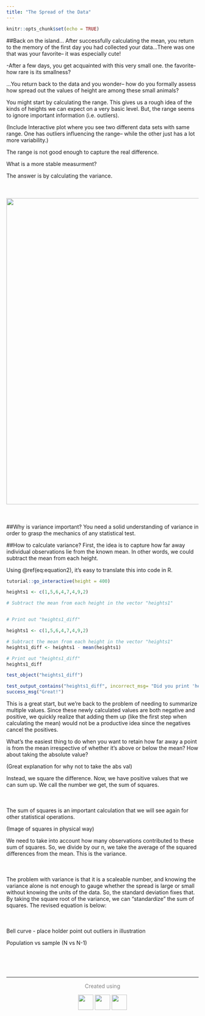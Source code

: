 ```yaml
---
title: "The Spread of the Data"
---
```

```r
knitr::opts_chunk$set(echo = TRUE)
```


##Back on the island...
After successfully calculating the mean, you return to the memory of the first day you had collected your data...There was one that was your favorite-- it was especially cute! 

-After a few days, you get acquainted with this very small one. the favorite- how rare is its smallness?

...You return back to the data and you wonder-- how do you formally assess how spread out the values of height are among these small animals?



You might start by calculating the range. This gives us a rough idea of the kinds of heights we can expect on a very basic level. But, the range seems to ignore important information (i.e. outliers).

(Include Interactive plot where you see two different data sets with same range. One has outliers influencing the range-- while the other just has a lot more variability.)

The range is not good enough to capture the real difference.

What is a more stable measurment?

The answer is by calculating the variance.
<div style="margin-top:50px"></div>
<center>![](giraffe_forest.png){width=800px}</center>
<div style="margin-bottom:50px"></div>

##Why is variance important?
You need a solid understanding of variance in order to grasp the mechanics of any statistical test.


##How to calculate variance?
First, the idea is to capture how far away individual observations lie from the known mean. In other words, we could subtract the mean from each height.

Using \@ref(eq:equation2), it's easy to translate this into code in R.

```r
tutorial::go_interactive(height = 400)
```


```r

heights1 <- c(1,5,6,4,7,4,9,2)

# Subtract the mean from each height in the vector "heights1"


# Print out "heights1_diff"


```
```r
heights1 <- c(1,5,6,4,7,4,9,2)

# Subtract the mean from each height in the vector "heights1"
heights1_diff <- heights1 - mean(heights1)

# Print out "heights1_diff"
heights1_diff
```
```r
test_object("heights1_diff")

test_output_contains("heights1_diff", incorrect_msg= "Did you print 'heights1_diff'?")
success_msg("Great!")
```

This is a great start, but we're back to the problem of needing to summarize multiple values. Since these newly calculated values are both negative and positive, we quickly realize that adding them up (like the first step when calculating the mean) would not be a productive idea since the negatives cancel the positives.

What's the easiest thing to do when you want to retain how far away a point is from the mean irrespective of whether it's above or below the mean? How about taking the absolute value?

(Great explanation for why not to take the abs val)

Instead, we square the difference. Now, we have positive values that we can sum up. We call the number we get, the sum of squares. 

<div style="margin-bottom:50px">
</div>
\begin{equation}
 (\#eq:equation1)
 \Large {\sum_{i=1}^n (x_i - \bar{x})^2}
 \end{equation}
<div style="margin-bottom:50px">
</div>

The sum of squares is an important calculation that we will see again for other statistical operations. 

(Image of squares in physical way)

We need to take into account how many observations contributed to these sum of squares. So, we divide by our n, we take the average of the squared differences from the mean. This is the variance.


<div style="margin-bottom:50px">
</div>
\begin{equation}
 (\#eq:equation2)
 \Large \sigma^2 = \frac{\sum_{i=1}^n (x_i - \bar{x})^2}{N}
 \end{equation}
<div style="margin-bottom:50px">
</div>


The problem with variance is that it is a scaleable number, and knowing the variance alone is not enough to gauge whether the spread is large or small without knowing the units of the data. So, the standard deviation fixes that. By taking the square root of the variance, we can "standardize" the sum of squares. The revised equation is below:


<div style="margin-bottom:50px">
</div>
\begin{equation}
 (\#eq:equation3)
 \Large \sigma = \sqrt{\frac{\sum_{i=1}^n (x_i - \bar{x})^2}{N}}
 \end{equation}
<div style="margin-bottom:50px">


Bell curve - place holder
 point out outliers in illustration
 
Population vs sample (N vs N-1)


</div>






&nbsp;
<hr />
<p style="text-align: center;"> <span style="color: #808080;"> Created using </span></p>
<p><center>![](https://upload.wikimedia.org/wikipedia/commons/9/91/Octicons-mark-github.svg){width=40px}
![](https://bookdown.org/yihui/rmarkdown/images/hex-rmarkdown.png){width=40px}
![](https://www.rstudio.com/wp-content/uploads/2014/06/RStudio-Ball.png){width=40px}</p>
